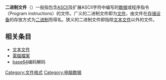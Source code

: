 {{unreferenced|time=2013-08-11T11:59:12+00:00}}
{{noteTA
|T=zh-hans:二进制文件; zh-hant:二進制檔案;
|G1=IT
}}
'''二进制文件'''（{{lang-en|Binary file}}）一般指包含[[ASCII|ASCII]]及扩展ASCII字符中编写的[[数据|数据]]或程序指令（Program instructions）的文件。广义的二进制文件即为[[電腦檔案|文件]]，由文件在{{le|外部儲存裝置|External storage|外部}}[[存储设备|存储设备]]的存放方式为[[二进制|二进制]]而得名。狭义的二进制文件即指除[[文本文件|文本文件]]以外的文件。

== 相关条目 ==
* [[文本文件|文本文件]]
* [[電腦檔案|電腦檔案]]
* [[base64|base64]]编码解码

{{compu-stub}}

[[Category:文件格式|Category:文件格式]]
[[Category:电脑数据|Category:电脑数据]]